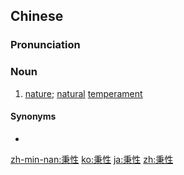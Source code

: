==Chinese==
{{zh-forms}}

===Pronunciation===
{{zh-pron
|m=bǐngxìng
|c=bing2 sing3
|cat=n
}}

===Noun===
{{zh-noun}}

# [[nature]]; [[natural]] [[temperament]]

====Synonyms====
* {{zh-l|本性}}

{{zh-cat|Advanced}}

[[zh-min-nan:秉性]]
[[ko:秉性]]
[[ja:秉性]]
[[zh:秉性]]